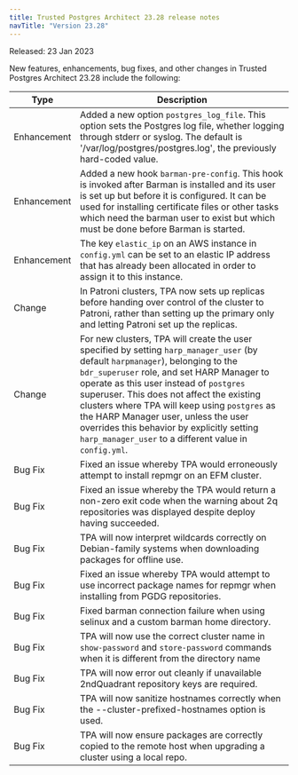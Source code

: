 ```yaml
---
title: Trusted Postgres Architect 23.28 release notes 
navTitle: "Version 23.28"
---
```


Released: 23 Jan 2023

New features, enhancements, bug fixes, and other changes in Trusted Postgres Architect 23.28 include the following:

| Type | Description |
| ---- |------------ |
| Enhancement | Added a new option `postgres_log_file`. This option sets the Postgres log file, whether logging through stderr or syslog. The default is '/var/log/postgres/postgres.log', the previously hard-coded value. |
| Enhancement | Added a new hook `barman-pre-config`. This hook is invoked after Barman is installed and its user is set up but before it is configured. It can be used for installing certificate files or other tasks which need the barman user to exist but which must be done before Barman is started. |
| Enhancement | The key `elastic_ip` on an AWS instance in `config.yml` can be set to an elastic IP address that has already been allocated in order to assign it to this instance. |
| Change | In Patroni clusters, TPA now sets up replicas before handing over control of the cluster to Patroni, rather than setting up the primary only and letting Patroni set up the replicas. |
| Change | For new clusters, TPA will create the user specified by setting `harp_manager_user` (by default `harpmanager`), belonging to the `bdr_superuser` role, and set HARP Manager to operate as this user instead of `postgres` superuser. This does not affect the existing clusters where TPA will keep using `postgres` as the HARP Manager user, unless the user overrides this behavior by explicitly setting `harp_manager_user` to a different value in `config.yml`. |
| Bug Fix | Fixed an issue whereby TPA would erroneously attempt to install repmgr on an EFM cluster. |
| Bug Fix | Fixed an issue whereby the TPA would return a non-zero exit code when the warning about 2q repositories was displayed despite deploy having succeeded.|
| Bug Fix | TPA will now interpret wildcards correctly on Debian-family systems when downloading packages for offline use. |
| Bug Fix | Fixed an issue whereby TPA would attempt to use incorrect package names for repmgr when installing from PGDG repositories. |
| Bug Fix | Fixed barman connection failure when using selinux and a custom barman home directory. |
| Bug Fix | TPA will now use the correct cluster name in `show-password` and `store-password` commands when it is different from the directory name |
| Bug Fix | TPA will now error out cleanly if unavailable 2ndQuadrant repository keys are required. |
| Bug Fix | TPA will now sanitize hostnames correctly when the --cluster-prefixed-hostnames option is used. |
| Bug Fix | TPA will now ensure packages are correctly copied to the remote host when upgrading a cluster using a local repo. |


